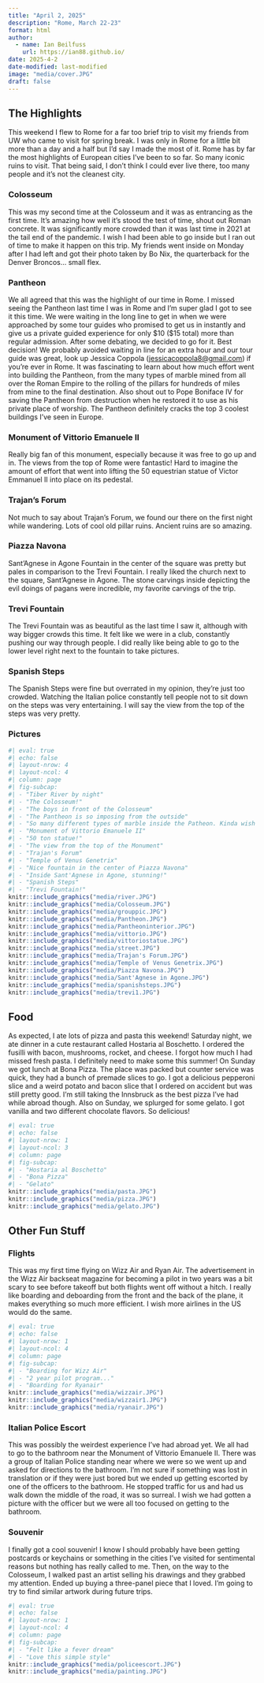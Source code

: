 ```yaml
---
title: "April 2, 2025"
description: "Rome, March 22-23"
format: html
author:
  - name: Ian Beilfuss
    url: https://ian88.github.io/
date: 2025-4-2
date-modified: last-modified
image: "media/cover.JPG"
draft: false
---
```


## The Highlights

This weekend I flew to Rome for a far too brief trip to visit my friends from UW who came to visit for spring break. I was only in Rome for a little bit more than a day and a half but I’d say I made the most of it. Rome has by far the most highlights of European cities I’ve been to so far. So many iconic ruins to visit. That being said, I don’t think I could ever live there, too many people and it’s not the cleanest city. 

### Colosseum

This was my second time at the Colosseum and it was as entrancing as the first time. It’s amazing how well it’s stood the test of time, shout out Roman concrete. It was significantly more crowded than it was last time in 2021 at the tail end of the pandemic. I wish I had been able to go inside but I ran out of time to make it happen on this trip. My friends went inside on Monday after I had left and got their photo taken by Bo Nix, the quarterback for the Denver Broncos… small flex. 

### Pantheon

We all agreed that this was the highlight of our time in Rome. I missed seeing the Pantheon last time I was in Rome and I’m super glad I got to see it this time. We were waiting in the long line to get in when we were approached by some tour guides who promised to get us in instantly and give us a private guided experience for only \$10 (\$15 total) more than regular admission. After some debating, we decided to go for it. Best decision! We probably avoided waiting in line for an extra hour and our tour guide was great, look up Jessica Coppola ([jessicacoppola8\@gmail.com](mailto:jessicacoppola8@gmail.com)) if you’re ever in Rome. It was fascinating to learn about how much effort went into building the Pantheon, from the many types of marble mined from all over the Roman Empire to the rolling of the pillars for hundreds of miles from mine to the final destination. Also shout out to Pope Boniface IV for saving the Pantheon from destruction when he restored it to use as his private place of worship. The Pantheon definitely cracks the top 3 coolest buildings I’ve seen in Europe. 

### Monument of Vittorio Emanuele II

Really big fan of this monument, especially because it was free to go up and in. The views from the top of Rome were fantastic! Hard to imagine the amount of effort that went into lifting the 50 equestrian statue of Victor Emmanuel II into place on its pedestal. 

### Trajan's Forum

Not much to say about Trajan’s Forum, we found our there on the first night while wandering. Lots of cool old pillar ruins. Ancient ruins are so amazing. 

### Piazza Navona

Sant'Agnese in Agone Fountain in the center of the square was pretty but pales in comparison to the Trevi Fountain. I really liked the church next to the square, Sant'Agnese in Agone. The stone carvings inside depicting the evil doings of pagans were incredible, my favorite carvings of the trip. 

### Trevi Fountain

The Trevi Fountain was as beautiful as the last time I saw it, although with way bigger crowds this time. It felt like we were in a club, constantly pushing our way through people. I did really like being able to go to the lower level right next to the fountain to take pictures. 

### Spanish Steps

The Spanish Steps were fine but overrated in my opinion, they’re just too crowded. Watching the Italian police constantly tell people not to sit down on the steps was very entertaining. I will say the view from the top of the steps was very pretty. 

### Pictures

```r
#| eval: true
#| echo: false
#| layout-nrow: 4
#| layout-ncol: 4
#| column: page
#| fig-subcap: 
#| - "Tiber River by night"
#| - "The Colosseum!"
#| - "The boys in front of the Colosseum"
#| - "The Pantheon is so imposing from the outside"
#| - "So many different types of marble inside the Patheon. Kinda wish it had been raining to see the rain column come down the center"
#| - "Monument of Vittorio Emanuele II"
#| - "50 ton statue!"
#| - "The view from the top of the Monument"
#| - "Trajan's Forum"
#| - "Temple of Venus Genetrix"
#| - "Nice fountain in the center of Piazza Navona"
#| - "Inside Sant'Agnese in Agone, stunning!"
#| - "Spanish Steps"
#| - "Trevi Fountain!"
knitr::include_graphics("media/river.JPG")
knitr::include_graphics("media/Colosseum.JPG")
knitr::include_graphics("media/grouppic.JPG")
knitr::include_graphics("media/Pantheon.JPG")
knitr::include_graphics("media/Pantheoninterior.JPG")
knitr::include_graphics("media/vittorio.JPG")
knitr::include_graphics("media/vittoriostatue.JPG")
knitr::include_graphics("media/street.JPG")
knitr::include_graphics("media/Trajan's Forum.JPG")
knitr::include_graphics("media/Temple of Venus Genetrix.JPG")
knitr::include_graphics("media/Piazza Navona.JPG")
knitr::include_graphics("media/Sant'Agnese in Agone.JPG")
knitr::include_graphics("media/spanishsteps.JPG")
knitr::include_graphics("media/trevi1.JPG")
```

## Food

As expected, I ate lots of pizza and pasta this weekend! Saturday night, we ate dinner in a cute restaurant called Hostaria al Boschetto. I ordered the fusilli with bacon, mushrooms, rocket, and cheese. I forgot how much I had missed fresh pasta. I definitely need to make some this summer! On Sunday we got lunch at Bona Pizza. The place was packed but counter service was quick, they had a bunch of premade slices to go. I got a delicious pepperoni slice and a weird potato and bacon slice that I ordered on accident but was still pretty good. I’m still taking the Innsbruck as the best pizza I’ve had while abroad though. Also on Sunday, we splurged for some gelato. I got vanilla and two different chocolate flavors. So delicious!

```r
#| eval: true
#| echo: false
#| layout-nrow: 1
#| layout-ncol: 3
#| column: page
#| fig-subcap: 
#| - "Hostaria al Boschetto"
#| - "Bona Pizza"
#| - "Gelato"
knitr::include_graphics("media/pasta.JPG")
knitr::include_graphics("media/pizza.JPG")
knitr::include_graphics("media/gelato.JPG")
```

## Other Fun Stuff

### Flights

This was my first time flying on Wizz Air and Ryan Air. The advertisement in the Wizz Air backseat magazine for becoming a pilot in two years was a bit scary to see before takeoff but both flights went off without a hitch. I really like boarding and deboarding from the front and the back of the plane, it makes everything so much more efficient. I wish more airlines in the US would do the same.

```r
#| eval: true
#| echo: false
#| layout-nrow: 1
#| layout-ncol: 4
#| column: page
#| fig-subcap: 
#| - "Boarding for Wizz Air"
#| - "2 year pilot program..."
#| - "Boarding for Ryanair"
knitr::include_graphics("media/wizzair.JPG")
knitr::include_graphics("media/wizzair1.JPG")
knitr::include_graphics("media/ryanair.JPG")
```

### Italian Police Escort

This was possibly the weirdest experience I’ve had abroad yet. We all had to go to the bathroom near the Monument of Vittorio Emanuele II. There was a group of Italian Police standing near where we were so we went up and asked for directions to the bathroom. I’m not sure if something was lost in translation or if they were just bored but we ended up getting escorted by one of the officers to the bathroom. He stopped traffic for us and had us walk down the middle of the road, it was so surreal. I wish we had gotten a picture with the officer but we were all too focused on getting to the bathroom.

### Souvenir

I finally got a cool souvenir! I know I should probably have been getting postcards or keychains or something in the cities I’ve visited for sentimental reasons but nothing has really called to me. Then, on the way to the Colosseum, I walked past an artist selling his drawings and they grabbed my attention. Ended up buying a three-panel piece that I loved. I’m going to try to find similar artwork during future trips.

```r
#| eval: true
#| echo: false
#| layout-nrow: 1
#| layout-ncol: 4
#| column: page
#| fig-subcap: 
#| - "Felt like a fever dream"
#| - "Love this simple style"
knitr::include_graphics("media/policeescort.JPG")
knitr::include_graphics("media/painting.JPG")
```
